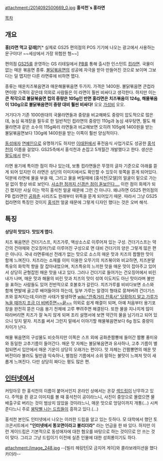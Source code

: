 attachment:/2014092500669_0.jpg
'''홍석천`s 홍라면 '''

[[목차]]

== 개요 ==
'''홍[라면 먹고 갈래]?'''[* 실제로 GS25 편의점의 POS 기기에 나오는 광고에서 사용하는 문구이다! ~~세상에서 가장 위험한 형~~]

편의점 [[GS25]]를 운영하는 GS 리테일에서 [[PB상품|PB]]를 통해 출시한 인스턴트 [[컵라면]]. 국물이 없는 매운 볶음면 종류. [[불닭볶음면]]의 성공에 자극을 받아 만들어진 것으로 보이며 그보다는 덜 맵지만 다른 라면류에 비하면 맵다.

종류는 매운치즈볶음면과 매운해물볶음면 두가지. 가격은 1400원. 불닭볶음면 큰컵라면이랑 가격이 같은데 의외로 사람들은 이 라면이 훨씬 비싸다고 생각한다. 하지만 이는 '''큰 착각으로 불닭볶음면 컵의 중량은 105g인 반면 홍라면은 치즈볶음이 124g, 해물볶음이 130g으로 불닭볶음면이 중량 대비 훨씬 비싸다!''' 오오 [[가성비]] 오오.

거기다가 기존 1000원대의 국물라면들과 중량을 비교해봐도 중량이 압도적으로 많은데, 농심 육개장을 필두로 한 일반적인 컵라면의 중량인 110g과 농심 새우탕면, 팔도 해물라면과 같은 소수의 115g짜리 라면들과 비교해보면 오히려 105g에 1400원을 받는 불닭볶음면보다 130g에 1400원을 받는 이쪽이 훨씬 양심적이다.

[[동성애자]] [[연예인]]으로 유명하기도 하지만 [[이태원]]에서 퓨전음식 사업가로도 성공한 [[홍석천]]의 이름을 걸었다. GS25측에서 홍석천과 손잡고 5개월간 개발했다고 한다. 생산은 [[팔도]]에서 한다. 

라면 용기에 특이한 점이 하나 있는데, 보통 컵라면들은 뚜껑의 글자 기준으로 아래를 뜯게 되어 있지만 이 라면은 상단의 이미지에서도 확인할 수 있듯이 윗쪽을 뜯게 되어있다. 덕분에 라면에 물을 부을 때, 그리고 물을 버릴때에 [홍석천|모델]의 얼굴이 밑으로 가는 일 없이 항상 바로 보인다. [http://bbs2.ruliweb.daum.net/gaia/do/ruliweb/default/hobby/319/read?articleId=22879848&bbsId=G005&itemId=117&t__nil_ruliweb=best&nil_id=11 사소한 점까지 신경쓴 점이 돋보인다....]  이런 점이 화제가 되긴 했지만 사실 이는 딱히 홍석천 얼굴 때문에 그런 건 아니다. 왜냐하면 GS25 편의점의 PB 컵라면인 [[공화춘]] 시리즈도 원래부터 위쪽을 뜯게 되어있기 때문. 따라서 그냥 GS25 컵라면의 특징인 것이지 [[홍석천]] 얼굴 때문에 그렇게 디자인 했다는 것은 오버 해석.

== 특징 ==
'''상당히 맛있다. 맛있게 맵다.'''

치즈 볶음면은 건더기스프, 치즈가루, 액상소스로 이루어져 있는 구성. 건더기스프는 약간의 건야채와 건오징어(?)로 이루어진 구성으로 면 대비 건더기의 양은 그렇게 많은 편은 아니다. 국내 라면류에선 전례가 없는 맛으로 소스의 매운 맛과 치즈의 짭짤한 맛이 함께 느껴진다. 치즈라는 소재를 이미 이용한 오뚜기의 치즈볶이와 비교하면, 치즈분말 특유의 화학적 향을 잘 잡아내었으며, 치즈특유의 느끼한 맛을 매운 맛이 잡아주고 있어서 상당히 균형잡힌 매운 맛을 내고 있다. 그러나 건더기로 들어가는 건오징어에서 비린내가 나며, 매운 맛과 해물의 비린 맛과 치즈의 맛이 섞여 이도저도 아닌 맛이라며 불만을 표하는 사람들도 있어 전반적으로 호불호가 갈린다.
치즈가루를 비비다보면 소스와 함께 면발에 골고루 배어들어야 하는데, 일부 가루는 알갱이 형태로 뭉쳐버려 건더기스프와 뭉쳐지는데,이러한 사태가 발생하면 [[wiki:"깐죽거리 잔혹사" 당황하지 말고 가루가 녹을 때까지 조금 더 비벼주면~~끝~~]] 의외로 쉽게 해결이 되며, 아예 처음부터 용기포장을 완전히 뜯은 다음 용기 전체에 고루 뿌려주면 해결된다. 또한 물을 지나치게 많이 따라버리면 치즈가 잘 녹지 않게 되며 조리 설명서에 보면 약간의 물을 남기라고 되어 있으니 잊지 말자. 치즈를 써서 그런지 밑에서 이야기할 해물볶음면보다 6g 정도 중량이 차이가 난다.

해물 볶음면의 구성물도 비슷하지만 이쪽은 스프 외에 공화춘짬뽕에 들어간 짬뽕 풍미유와 동일한 고추기름이 들어간다. 매운 맛 자체는 불닭볶음면과 유사하나, 고추 기름이 별첨되면서 입안에서 매운 기운이 상당히 오래가는 편이다. 맛 자체는 간짬뽕면의 매운 맛버전이라 불러도 될만큼 익숙하나, 별첨된 기름에서 소위 말하는 불맛이 느껴져 맛이 새롭게 느껴진다. 다만 상당히 짜다는 평도 많은 편.

== [[인터넷]]에서 ==
커밍아웃 한 홍석천의 이름이 붙어서인지 온라인 상에서는 온갖 [[붕탁물|섹드립]]이 난무하고 있다. 주먹을 쥔 광고 이미지를 볼 때 홍석천이 공이라느니, 사진이 중앙으로 몰렸으면 물배출구로 버리는 것이 범상치 않았을 것이라느니, 매운 맛으로 엉덩이까지 개통(...) 시켜준다느니 주로 [[캐주얼 호모|붕탁삘 나는 드립]]들이 흥하고 있다.(...) 

홍석천 본인도 인터넷에서 나오는 이러한 드립을 알고 있는 듯하다. 모 대학에서 했던 토크콘서트에서 '''"인터넷에서 똥꼬면이라고 불리더라"''' 라는 언급을 한 바 있다. 하지만 이런 게이드립은 기본적으로 동성애자에 대한 혐오를 바탕으로 하는 것이므로 안 쓰는 것이 맞다. 그리고 그냥 드립이기 이전에 실존 인물에 대한 성희롱이기도 하다. 

attachment:/image_248.jpg
--[빌리 헤링턴|모 금지어 게이]와 콜라보레이션을 했다 카더라-- 
